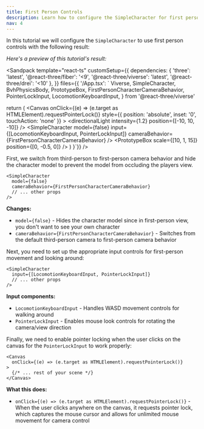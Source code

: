 ```yaml
---
title: First Person Controls
description: Learn how to configure the SimpleCharacter for first person perspective.
nav: 4
---
```


In this tutorial we will configure the `SimpleCharacter` to use first person controls with the following result:


*Here's a preview of this tutorial's result:*

<Sandpack
  template="react-ts"
  customSetup={{
    dependencies: {
      'three': 'latest',
      '@react-three/fiber': '<9',
      '@react-three/viverse': 'latest',
      '@react-three/drei': '<10'
    },
  }}
  files={{
    '/App.tsx': `
  Viverse,
  SimpleCharacter,
  BvhPhysicsBody,
  PrototypeBox,
  FirstPersonCharacterCameraBehavior,
  PointerLockInput,
  LocomotionKeyboardInput,
} from '@react-three/viverse'

  return (
   <Canvas
      onClick={(e) => (e.target as HTMLElement).requestPointerLock()}
      style={{ position: 'absolute', inset: '0', touchAction: 'none' }}
    >
      <Viverse>
        <Sky />
        <directionalLight intensity={1.2} position={[-10, 10, -10]} />
        <ambientLight intensity={1} />
        <SimpleCharacter
          model={false}
          input={[LocomotionKeyboardInput, PointerLockInput]}
          cameraBehavior={FirstPersonCharacterCameraBehavior}
        />
        <BvhPhysicsBody>
          <PrototypeBox scale={[10, 1, 15]} position={[0, -0.5, 0]} />
        </BvhPhysicsBody>
      </Viverse>
    </Canvas>
  )
}`}}
/>

First, we switch from third-person to first-person camera behavior and hide the character model to prevent the model from occluding the players view.

```tsx
<SimpleCharacter
  model={false}
  cameraBehavior={FirstPersonCharacterCameraBehavior}
  // ... other props
/>
```

**Changes:**
- `model={false}` - Hides the character model since in first-person view, you don't want to see your own character
- `cameraBehavior={FirstPersonCharacterCameraBehavior}` - Switches from the default third-person camera to first-person camera behavior

Next, you need to set up the appropriate input controls for first-person movement and looking around:

```tsx
<SimpleCharacter
  input={[LocomotionKeyboardInput, PointerLockInput]}
  // ... other props
/>
```

**Input components:**
- `LocomotionKeyboardInput` - Handles WASD movement controls for walking around
- `PointerLockInput` - Enables mouse look controls for rotating the camera/view direction

Finally, we need to enable pointer locking when the user clicks on the canvas for the `PointerLockInput` to work properly:

```tsx
<Canvas
  onClick={(e) => (e.target as HTMLElement).requestPointerLock()}
>
  {/* ... rest of your scene */}
</Canvas>
```

**What this does:**
- `onClick={(e) => (e.target as HTMLElement).requestPointerLock()}` - When the user clicks anywhere on the canvas, it requests pointer lock, which captures the mouse cursor and allows for unlimited mouse movement for camera control